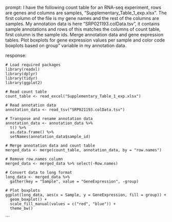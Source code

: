 prompt:
I have the following count table for an RNA-seq experiment, rows are genes and columns are samples, "Supplementary_Table_1_exp.xlsx". The first column of the file is my gene names and the rest of the columns are samples. My annotation data is here  "SRP021193.colData.tsv", it contains sample annotations and rows of this matches the columns of count table, first column is the sample ids. Merge annotation data and gene expression tables. Plot boxplots for gene expression values per sample and color code boxplots based on group" variable in my annotation data.

response:
```
# Load required packages
library(readxl)
library(dplyr)
library(tidyr)
library(ggplot2)

# Read count table
count_table <- read_excel("Supplementary_Table_1_exp.xlsx")

# Read annotation data
annotation_data <- read_tsv("SRP021193.colData.tsv")

# Transpose and rename annotation data
annotation_data <- annotation_data %>%
  t() %>%
  as.data.frame() %>%
  setNames(annotation_data$sample_id)

# Merge annotation data and count table
merged_data <- merge(count_table, annotation_data, by = "row.names")

# Remove row.names column
merged_data <- merged_data %>% select(-Row.names)

# Convert data to long format
long_data <- merged_data %>%
  gather(key = "Sample", value = "GeneExpression", -group)

# Plot boxplots
ggplot(long_data, aes(x = Sample, y = GeneExpression, fill = group)) +
  geom_boxplot() +
  scale_fill_manual(values = c("red", "blue")) +
  theme_bw()
```
```
